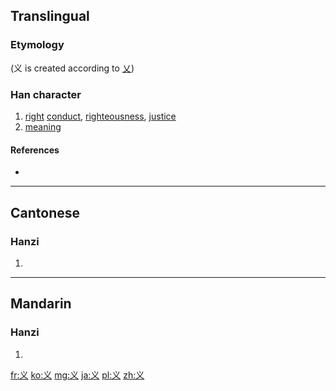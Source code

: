 {{also|義|乂}}
==Translingual==
{{stroke order}}
===Etymology===
{{Han simp|義}} (义 is created according to [[乂]])

===Han character===
{{Han char|rn=4|rad=丿|as=02|sn=3|four=|canj=IK,XIK}}
<!--丿 <small>or 乀</small>  乁--> 
# [[right]] [[conduct]], [[righteousness]], [[justice]]
#[[meaning]]

====References====
* {{Han ref|kx=0082.031|dkj=00124|dj=0165.120|hdz=10042.100|uh=4E49|ud=20041}}

----

==Cantonese==

===Hanzi===
{{yue-hanzi|jyut=[[ji6]]|y=yi6|tra=義}}

# {{defn|lang=yue|sort=丶02}}

----

==Mandarin==

===Hanzi===
{{cmn-hanzi|tra=義|pin=[[wù]] ([[wu4]]), [[yì]] ([[yi4]])|wg=wu<sup>4</sup>, i<sup>4</sup>}}

# {{defn|lang=cmn|sort=丶02}}

[[fr:义]]
[[ko:义]]
[[mg:义]]
[[ja:义]]
[[pl:义]]
[[zh:义]]